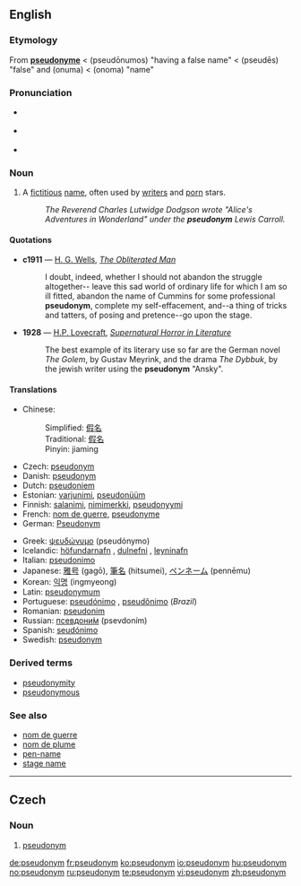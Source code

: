 {{also|Pseudonym}}
{{was wotd|2006|October|5}}
==English==
{{wikipedia}}

===Etymology===
From {{F.}} '''[[pseudonyme]]''' < {{AGr.}} '''{{polytonic|[[ψευδώνυμος]]}}''' (pseudōnumos) "having a false name" < '''{{polytonic|[[ψευδής]]}}''' (pseudēs) "false" and '''{{polytonic|[[ὄνυμα]]}}''' (onuma) < '''{{polytonic|[[ὄνομα]]}}''' (onoma) "name"

===Pronunciation===
* {{IPA|/ˈsjuːdəʊnɪm/}} {{italbrac|[[RP]]}}
* {{a|US}} {{IPA|/ˈsudoʊnɪm/}}
* {{audio|en-us-pseudonym.ogg|Audio (US)}}

===Noun===
{{en-noun}}

# A [[fictitious]] [[name]], often used by [[writer]]s and [[pornography|porn]] stars.
#: ''The Reverend Charles Lutwidge Dodgson wrote "Alice's Adventures in Wonderland" under the '''pseudonym''' Lewis Carroll.''

====Quotations====
* '''c1911''' — [[w:H. G. Wells|H. G. Wells]], ''[[s:The Obliterated Man|The Obliterated Man]]''
*: I doubt, indeed, whether I should not abandon the struggle altogether-- leave this sad world of ordinary life for which I am so ill fitted, abandon the name of Cummins for some professional '''pseudonym''', complete my self-effacement, and--a thing of tricks and tatters, of posing and pretence--go upon the stage.
* '''1928''' — [[w:H.P. Lovecraft|H.P. Lovecraft]], ''[[s:Supernatural Horror in Literature|Supernatural Horror in Literature]]''
*: The best example of its literary use so far are the German novel ''The Golem'', by Gustav Meyrink, and the drama ''The Dybbuk'', by the jewish writer using the '''pseudonym''' "Ansky".

====Translations====
{{trans-top|fictious name}}
* Chinese:
*: Simplified: [[假名]]
*: Traditional: [[假名]]
*: Pinyin: jiaming
* Czech: [[#Czech|pseudonym]] {{m}}
* Danish: [[#Danish|pseudonym]]
* Dutch: [[pseudoniem]] {{n}}
* Estonian: [[varjunimi]], [[pseudonüüm]]
* Finnish: [[salanimi]], [[nimimerkki]], [[pseudonyymi]]
* French: [[nom de guerre]], [[pseudonyme]]
* German: [[Pseudonym]] {{n}}
{{trans-mid}}
* Greek: [[ψευδώνυμο]] (pseudónymo) {{n}}
* Icelandic: [[höfundarnafn]] {{n}}, [[dulnefni]] {{n}}, [[leyninafn]] {{n}}
* Italian: [[pseudonimo]] {{m}}
* Japanese: [[雅号]] (gagō), [[筆名]] (hitsumei), [[ペンネーム]] (pennēmu)
* Korean: [[익명]] (ingmyeong)
* Latin: [[pseudonymum]] {{n}}
* Portuguese: [[pseudónimo]] {{m}}, [[pseudônimo]] {{m}} (''Brazil'')
* Romanian: [[pseudonim]] {{n}}
* Russian: [[псевдоним|псевдони́м]] (psevdoním)
* Spanish: [[seudónimo]] {{m}}
* Swedish: [[#Swedish|pseudonym]]
{{trans-bottom}}

===Derived terms===
* [[pseudonymity]]
* [[pseudonymous]]

===See also===
* [[nom de guerre]]
* [[nom de plume]]
* [[pen-name]]
* [[stage name]]

----

==Czech==

===Noun===
{{cs-noun|g=m}}

# [[#English|pseudonym]]

[[de:pseudonym]]
[[fr:pseudonym]]
[[ko:pseudonym]]
[[io:pseudonym]]
[[hu:pseudonym]]
[[no:pseudonym]]
[[ru:pseudonym]]
[[te:pseudonym]]
[[vi:pseudonym]]
[[zh:pseudonym]]